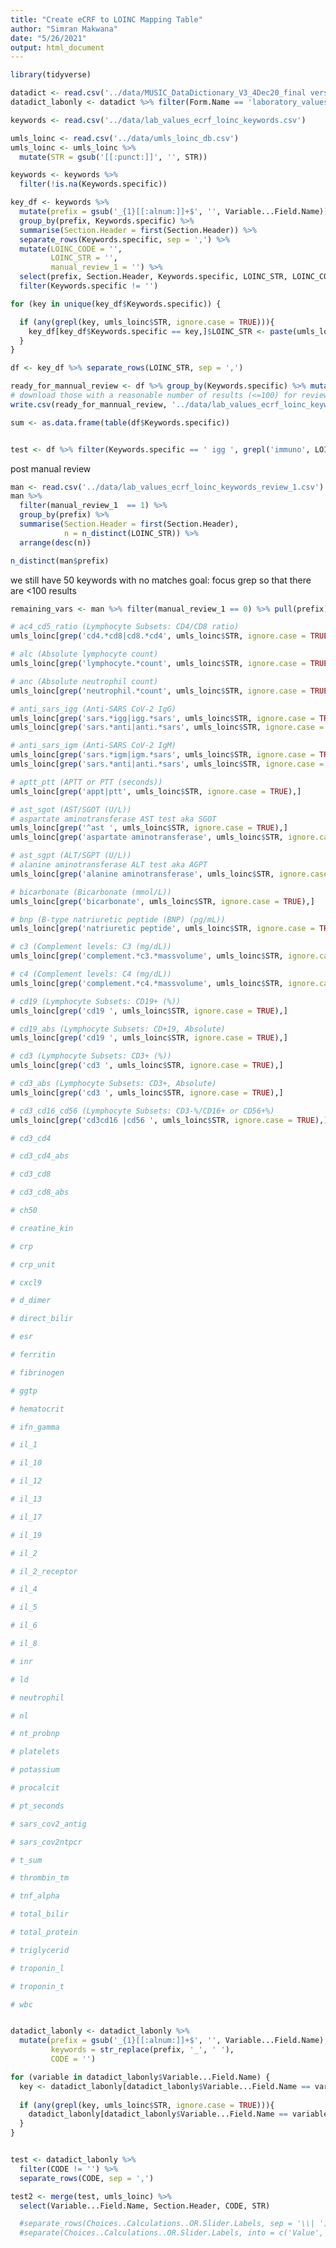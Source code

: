```yaml
---
title: "Create eCRF to LOINC Mapping Table"
author: "Simran Makwana"
date: "5/26/2021"
output: html_document
---
```


```r
library(tidyverse)

datadict <- read.csv('../data/MUSIC_DataDictionary_V3_4Dec20_final version_clean_0.csv')
datadict_labonly <- datadict %>% filter(Form.Name == 'laboratory_values')

keywords <- read.csv('../data/lab_values_ecrf_loinc_keywords.csv')

umls_loinc <- read.csv('../data/umls_loinc_db.csv')
umls_loinc <- umls_loinc %>%
  mutate(STR = gsub('[[:punct:]]', '', STR))
```

```r
keywords <- keywords %>% 
  filter(!is.na(Keywords.specific))

key_df <- keywords %>% 
  mutate(prefix = gsub('_{1}[[:alnum:]]+$', '', Variable...Field.Name)) %>%
  group_by(prefix, Keywords.specific) %>%
  summarise(Section.Header = first(Section.Header)) %>%
  separate_rows(Keywords.specific, sep = ',') %>%
  mutate(LOINC_CODE = '',
         LOINC_STR = '',
         manual_review_1 = '') %>%
  select(prefix, Section.Header, Keywords.specific, LOINC_STR, LOINC_CODE, manual_review_1) %>%
  filter(Keywords.specific != '')

for (key in unique(key_df$Keywords.specific)) {

  if (any(grepl(key, umls_loinc$STR, ignore.case = TRUE))){
    key_df[key_df$Keywords.specific == key,]$LOINC_STR <- paste(umls_loinc$STR[(grep(key, umls_loinc$STR, ignore.case = TRUE))], collapse = ',')
  }
}

df <- key_df %>% separate_rows(LOINC_STR, sep = ',')

ready_for_mannual_review <- df %>% group_by(Keywords.specific) %>% mutate(nres = n()) %>% filter(nres <= 100)
# download those with a reasonable number of results (<=100) for review
write.csv(ready_for_mannual_review, '../data/lab_values_ecrf_loinc_keywords_review_1.csv', row.names = FALSE)

sum <- as.data.frame(table(df$Keywords.specific))


test <- df %>% filter(Keywords.specific == ' igg ', grepl('immuno', LOINC_STR, ignore.case = TRUE))

```
post manual review
```r
man <- read.csv('../data/lab_values_ecrf_loinc_keywords_review_1.csv')
man %>% 
  filter(manual_review_1  == 1) %>%
  group_by(prefix) %>%
  summarise(Section.Header = first(Section.Header),
            n = n_distinct(LOINC_STR)) %>%
  arrange(desc(n))

n_distinct(man$prefix)
```
we still have 50 keywords with no matches
goal: focus grep so that there are <100 results
```r
remaining_vars <- man %>% filter(manual_review_1 == 0) %>% pull(prefix) %>% unique()

# ac4_cd5_ratio (Lymphocyte Subsets: CD4/CD8 ratio)
umls_loinc[grep('cd4.*cd8|cd8.*cd4', umls_loinc$STR, ignore.case = TRUE),]

# alc (Absolute lymphocyte count)
umls_loinc[grep('lymphocyte.*count', umls_loinc$STR, ignore.case = TRUE),]

# anc (Absolute neutrophil count)
umls_loinc[grep('neutrophil.*count', umls_loinc$STR, ignore.case = TRUE),]

# anti_sars_igg (Anti-SARS CoV-2 IgG)
umls_loinc[grep('sars.*igg|igg.*sars', umls_loinc$STR, ignore.case = TRUE),]
umls_loinc[grep('sars.*anti|anti.*sars', umls_loinc$STR, ignore.case = TRUE),]

# anti_sars_igm (Anti-SARS CoV-2 IgM)
umls_loinc[grep('sars.*igm|igm.*sars', umls_loinc$STR, ignore.case = TRUE),]
umls_loinc[grep('sars.*anti|anti.*sars', umls_loinc$STR, ignore.case = TRUE),]

# aptt_ptt (APTT or PTT (seconds))
umls_loinc[grep('appt|ptt', umls_loinc$STR, ignore.case = TRUE),]

# ast_sgot (AST/SGOT (U/L))
# aspartate aminotransferase AST test aka SGOT
umls_loinc[grep('^ast ', umls_loinc$STR, ignore.case = TRUE),]
umls_loinc[grep('aspartate aminotransferase', umls_loinc$STR, ignore.case = TRUE),]

# ast_sgpt (ALT/SGPT (U/L))
# alanine aminotransferase ALT test aka AGPT
umls_loinc[grep('alanine aminotransferase', umls_loinc$STR, ignore.case = TRUE),]

# bicarbonate (Bicarbonate (mmol/L))
umls_loinc[grep('bicarbonate', umls_loinc$STR, ignore.case = TRUE),]

# bnp (B-type natriuretic peptide (BNP) (pg/mL))
umls_loinc[grep('natriuretic peptide', umls_loinc$STR, ignore.case = TRUE),]

# c3 (Complement levels: C3 (mg/dL))
umls_loinc[grep('complement.*c3.*massvolume', umls_loinc$STR, ignore.case = TRUE),]

# c4 (Complement levels: C4 (mg/dL))
umls_loinc[grep('complement.*c4.*massvolume', umls_loinc$STR, ignore.case = TRUE),]

# cd19 (Lymphocyte Subsets: CD19+ (%))
umls_loinc[grep('cd19 ', umls_loinc$STR, ignore.case = TRUE),]

# cd19_abs (Lymphocyte Subsets: CD+19, Absolute)
umls_loinc[grep('cd19 ', umls_loinc$STR, ignore.case = TRUE),]

# cd3 (Lymphocyte Subsets: CD3+ (%))
umls_loinc[grep('cd3 ', umls_loinc$STR, ignore.case = TRUE),]

# cd3_abs (Lymphocyte Subsets: CD3+, Absolute)
umls_loinc[grep('cd3 ', umls_loinc$STR, ignore.case = TRUE),]

# cd3_cd16_cd56 (Lymphocyte Subsets: CD3-%/CD16+ or CD56+%)
umls_loinc[grep('cd3cd16 |cd56 ', umls_loinc$STR, ignore.case = TRUE),]

# cd3_cd4

# cd3_cd4_abs

# cd3_cd8

# cd3_cd8_abs

# ch50

# creatine_kin

# crp

# crp_unit

# cxcl9

# d_dimer

# direct_bilir

# esr

# ferritin

# fibrinogen

# ggtp

# hematocrit

# ifn_gamma

# il_1

# il_10

# il_12

# il_13

# il_17

# il_19

# il_2

# il_2_receptor

# il_4

# il_5

# il_6

# il_8

# inr

# ld

# neutrophil

# nl

# nt_probnp

# platelets

# potassium

# procalcit

# pt_seconds

# sars_cov2_antig

# sars_cov2ntpcr

# t_sum

# thrombin_tm

# tnf_alpha

# total_bilir

# total_protein

# triglycerid

# troponin_l

# troponin_t

# wbc



```

```r
datadict_labonly <- datadict_labonly %>% 
  mutate(prefix = gsub('_{1}[[:alnum:]]+$', '', Variable...Field.Name),
         keywords = str_replace(prefix, '_', ' '),
         CODE = '')

for (variable in datadict_labonly$Variable...Field.Name) {
  key <- datadict_labonly[datadict_labonly$Variable...Field.Name == variable,]$keywords
  
  if (any(grepl(key, umls_loinc$STR, ignore.case = TRUE))){
    datadict_labonly[datadict_labonly$Variable...Field.Name == variable,]$CODE <- paste(umls_loinc$CODE[(grep(key, umls_loinc$STR, ignore.case = TRUE))], collapse = ',')
  }
}


test <- datadict_labonly %>%
  filter(CODE != '') %>%
  separate_rows(CODE, sep = ',')

test2 <- merge(test, umls_loinc) %>%
  select(Variable...Field.Name, Section.Header, CODE, STR)

  #separate_rows(Choices..Calculations..OR.Slider.Labels, sep = '\\| ') %>%
  #separate(Choices..Calculations..OR.Slider.Labels, into = c('Value', 'Meaning'), sep = ', ')


```


